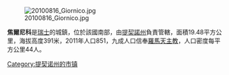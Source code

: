 [[Image:20100816_Giornico.jpg|right]]

'''焦爾尼科'''是[[瑞士|瑞士]]的城鎮，位於該國南部，由[[提契諾州|提契諾州]]負責管轄，面積19.48平方公里，海拔高度391米，2011年人口851，九成人口信奉[[羅馬天主教|羅馬天主教]]，人口密度每平方公里44人。

{{Switzerland-geo-stub}}
[[Category:提契诺州的市镇|Category:提契诺州的市镇]]